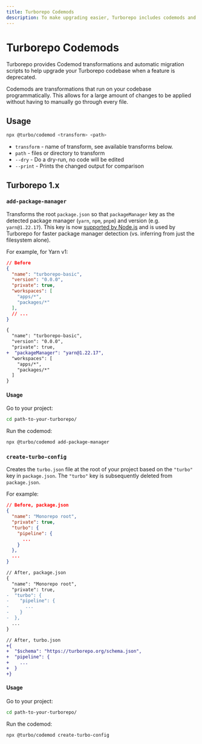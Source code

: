 ```yaml
---
title: Turborepo Codemods
description: To make upgrading easier, Turborepo includes codemods and migration scripts.
---
```


# Turborepo Codemods

Turborepo provides Codemod transformations and automatic migration scripts to help upgrade your Turborepo codebase when a feature is deprecated.

Codemods are transformations that run on your codebase programmatically. This allows for a large amount of changes to be applied without having to manually go through every file.

## Usage

```sh
npx @turbo/codemod <transform> <path>
```

- `transform` - name of transform, see available transforms below.
- `path` - files or directory to transform
- `--dry` - Do a dry-run, no code will be edited
- `--print` - Prints the changed output for comparison

## Turborepo 1.x

### `add-package-manager`

Transforms the root `package.json` so that `packageManager` key as the detected package manager (`yarn`, `npm`, `pnpm`) and version (e.g. `yarn@1.22.17`). This key is now [supported by Node.js](https://nodejs.org/dist/latest-v17.x/docs/api/packages.html#packagemanager) and is used by Turborepo for faster package manager detection (vs. inferring from just the filesystem alone).

For example, for Yarn v1:

```json
// Before
{
  "name": "turborepo-basic",
  "version": "0.0.0",
  "private": true,
  "workspaces": [
    "apps/*",
    "packages/*"
  ],
  // ...
}
```

```diff
{
  "name": "turborepo-basic",
  "version": "0.0.0",
  "private": true,
+  "packageManager": "yarn@1.22.17",
  "workspaces": [
    "apps/*",
    "packages/*"
  ]
}
```

#### Usage

Go to your project:

```sh
cd path-to-your-turborepo/
```

Run the codemod:

```sh
npx @turbo/codemod add-package-manager
```

### `create-turbo-config`

Creates the `turbo.json` file at the root of your project based on the `"turbo"` key in `package.json`.
The `"turbo"` key is subsequently deleted from `package.json`.

For example:

```json
// Before, package.json
{
  "name": "Monorepo root",
  "private": true,
  "turbo": {
    "pipeline": {
      ...
    }
  },
  ...
}
```

```diff
// After, package.json
{
  "name": "Monorepo root",
  "private": true,
-  "turbo": {
-    "pipeline": {
-      ...
-    }
-  },
  ...
}

// After, turbo.json
+{
+  "$schema": "https://turborepo.org/schema.json",
+  "pipeline": {
+    ...
+  }
+}
```

#### Usage

Go to your project:

```sh
cd path-to-your-turborepo/
```

Run the codemod:

```sh
npx @turbo/codemod create-turbo-config
```
